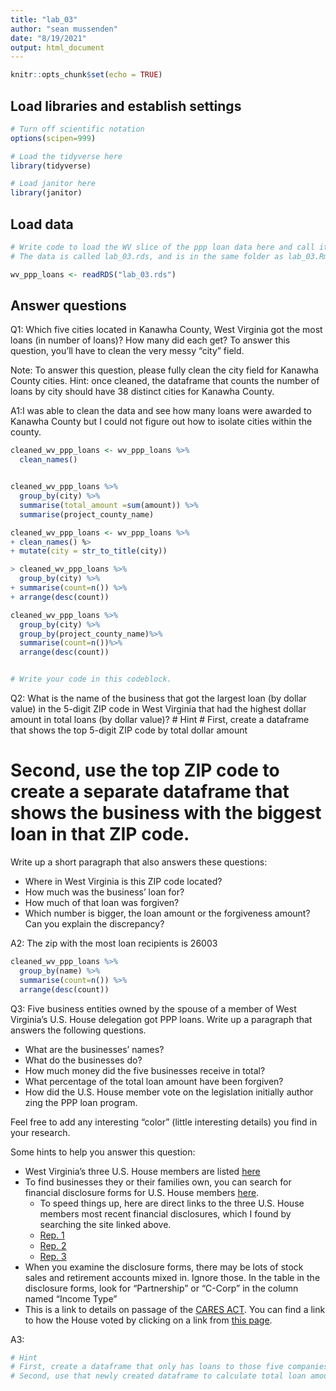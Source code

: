```yaml
---
title: "lab_03"
author: "sean mussenden"
date: "8/19/2021"
output: html_document
---
```


```r
knitr::opts_chunk$set(echo = TRUE)
```

## Load libraries and establish settings
```r
# Turn off scientific notation
options(scipen=999)

# Load the tidyverse here
library(tidyverse)

# Load janitor here
library(janitor)
```

## Load data
```r
# Write code to load the WV slice of the ppp loan data here and call it wv_ppp_loans.
# The data is called lab_03.rds, and is in the same folder as lab_03.Rmd (this data notebook)

wv_ppp_loans <- readRDS("lab_03.rds")


```

## Answer questions

Q1: Which five cities located in Kanawha County, West Virginia got the most loans (in number of loans)? How many did each get? To answer this question, you'll have to clean the very messy "city" field.

Note: To answer this question, please fully clean the city field for Kanawha County cities. Hint: once cleaned, the dataframe that counts the number of loans by city should have 38 distinct cities for Kanawha County.

A1:I was able to clean the data and see how many loans were awarded to Kanawha County but I could not figure out how to isolate cities within the county. 
```r

cleaned_wv_ppp_loans <- wv_ppp_loans %>% 
  clean_names()


cleaned_wv_ppp_loans %>%
  group_by(city) %>%
  summarise(total_amount =sum(amount)) %>% 
  summarise(project_county_name)

cleaned_wv_ppp_loans <- wv_ppp_loans %>%
+ clean_names() %>
+ mutate(city = str_to_title(city))

> cleaned_wv_ppp_loans %>% 
  group_by(city) %>%
+ summarise(count=n()) %>%
+ arrange(desc(count))

cleaned_wv_ppp_loans %>%
  group_by(city) %>%
  group_by(project_county_name)%>%
  summarise(count=n())%>%
  arrange(desc(count))


# Write your code in this codeblock.

```

Q2: What is the name of the business that got the largest loan (by dollar value) in the 5-digit ZIP code in West Virginia that had the highest dollar amount in total loans (by dollar value)? # Hint
# First, create a dataframe that shows the top 5-digit ZIP code by total dollar amount

# Second, use the top ZIP code to create a separate dataframe that shows the business with the biggest loan in that ZIP code.

Write up a short paragraph that also answers these questions:

* Where in West Virginia is this ZIP code located?
* How much was the business' loan for?
* How much of that loan was forgiven?
* Which number is bigger, the loan amount or the forgiveness amount? Can you explain the discrepancy?

A2: The zip with the most loan recipients is 26003

```r



cleaned_wv_ppp_loans %>% 
  group_by(name) %>%
  summarise(count=n()) %>%
  arrange(desc(count))


```

Q3: Five business entities owned by the spouse of a member of West Virginia's U.S. House delegation got PPP loans. Write up a paragraph that answers the following questions.   

  * What are the businesses' names?
  * What do the businesses do?
  * How much money did the five businesses receive in total?
  * What percentage of the total loan amount have been forgiven?
  * How did the U.S. House member vote on the legislation initially author zing the PPP loan program.

Feel free to add any interesting "color" (little interesting details) you find in your research.  

Some hints to help you answer this question:

* West Virginia's three U.S. House members are listed [here](https://www.govtrack.us/congress/members/WV#representatives)
* To find businesses they or their families own, you can search for financial disclosure forms for U.S. House members [here](https://disclosures-clerk.house.gov/PublicDisclosure/FinancialDisclosure#Search).
  * To speed things up, here are direct links to the three U.S. House members most recent financial disclosures, which I found by searching the site linked above.
  * [Rep. 1](https://disclosures-clerk.house.gov/public_disc/financial-pdfs/2020/10042042.pdf)
  * [Rep. 2](https://disclosures-clerk.house.gov/public_disc/financial-pdfs/2020/10040330.pdf)
  * [Rep. 3](https://disclosures-clerk.house.gov/public_disc/financial-pdfs/2020/10042734.pdf)
* When you examine the disclosure forms, there may be lots of stock sales and retirement accounts mixed in.  Ignore those. In the table in the disclosure forms, look for "Partnership" or "C-Corp" in the column named "Income Type"
* This is a link to details on passage of the [CARES ACT](https://www.congress.gov/bill/116th-congress/house-bill/748). You can find a link to how the House voted by clicking on a link from [this page](https://www.congress.gov/bill/116th-congress/house-bill/748/actions).

A3:

```r

# Hint
# First, create a dataframe that only has loans to those five companies
# Second, use that newly created dataframe to calculate total loan amount and percentage forgiven for those companies

```
